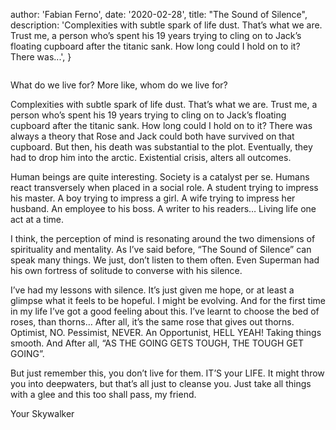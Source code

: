  

  author: 'Fabian Ferno',
  date: '2020-02-28',
  title:
    "The Sound of Silence",
  description:
    'Complexities with subtle spark of life dust. That’s what we are. Trust me, a person who’s spent his 19 years trying to cling on to Jack’s floating cupboard after the titanic sank. How long could I hold on to it? There was...',
}

 
<Image src={cover} alt="" />

What do we live for? More like, whom do we live for?

Complexities with subtle spark of life dust. That’s what we are. Trust me, a person who’s spent his 19 years trying to cling on to Jack’s floating cupboard after the titanic sank. How long could I hold on to it? There was always a theory that Rose and Jack could both have survived on that cupboard. But then, his death was substantial to the plot. Eventually, they had to drop him into the arctic. Existential crisis, alters all outcomes.

Human beings are quite interesting. Society is a catalyst per se. Humans react transversely when placed in a social role. A student trying to impress his master. A boy trying to impress a girl. A wife trying to impress her husband. An employee to his boss. A writer to his readers… Living life one act at a time.

I think, the perception of mind is resonating around the two dimensions of spirituality and mentality. As I’ve said before, “The Sound of Silence” can speak many things. We just, don’t listen to them often. Even Superman had his own fortress of solitude to converse with his silence.

I’ve had my lessons with silence. It’s just given me hope, or at least a glimpse what it feels to be hopeful. I might be evolving. And for the first time in my life I’ve got a good feeling about this. I’ve learnt to choose the bed of roses, than thorns… After all, it’s the same rose that gives out thorns. Optimist, NO. Pessimist, NEVER. An Opportunist, HELL YEAH! Taking things smooth. And After all, “AS THE GOING GETS TOUGH, THE TOUGH GET GOING”.

But just remember this, you don’t live for them. IT’S your LIFE. It might throw you into deepwaters, but that’s all just to cleanse you. Just take all things with a glee and this too shall pass, my friend.

Your Skywalker
